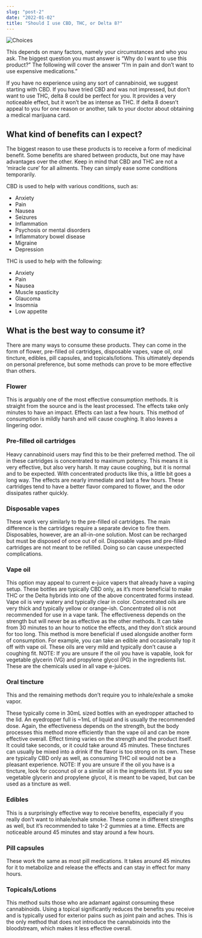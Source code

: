 ```yaml
---
slug: "post-2"
date: "2022-01-02"
title: "Should I use CBD, THC, or Delta 8?"
---
```



![Choices](../images/blog/post-2.jpg "Medicine Selection")

This depends on many factors, namely your circumstances and who you ask. The biggest question you must answer is “Why do I want to use this product?” The following will cover the answer “I’m in pain and don’t want to use expensive medications.”

If you have no experience using any sort of cannabinoid, we suggest starting with CBD. If you have tried CBD and was not impressed, but don’t want to use THC, delta 8 could be perfect for you. It provides a very noticeable effect, but it won’t be as intense as THC. If delta 8 doesn’t appeal to you for one reason or another, talk to your doctor about obtaining a medical marijuana card.

## What kind of benefits can I expect?

The biggest reason to use these products is to receive a form of medicinal benefit. Some benefits are shared between products, but one may have advantages over the other. Keep in mind that CBD and THC are not a ‘miracle cure’ for all ailments. They can simply ease some conditions temporarily.

CBD is used to help with various conditions, such as:

- Anxiety
- Pain
- Nausea
- Seizures
- Inflammation
- Psychosis or mental disorders
- Inflammatory bowel disease
- Migraine
- Depression

THC is used to help with the following:

- Anxiety
- Pain
- Nausea
- Muscle spasticity
- Glaucoma
- Insomnia
- Low appetite

## What is the best way to consume it?

There are many ways to consume these products. They can come in the form of flower, pre-filled oil cartridges, disposable vapes, vape oil, oral tincture, edibles, pill capsules, and topicals/lotions. This ultimately depends on personal preference, but some methods can prove to be more effective than others.

### Flower

This is arguably one of the most effective consumption methods. It is straight from the source and is the least processed. The effects take only minutes to have an impact. Effects can last a few hours. This method of consumption is mildly harsh and will cause coughing. It also leaves a lingering odor.

### Pre-filled oil cartridges

Heavy cannabinoid users may find this to be their preferred method. The oil in these cartridges is concentrated to maximum potency. This means it is very effective, but also very harsh. It may cause coughing, but it is normal and to be expected. With concentrated products like this, a little bit goes a long way. The effects are nearly immediate and last a few hours. These cartridges tend to have a better flavor compared to flower, and the odor dissipates rather quickly.

### Disposable vapes

These work very similarly to the pre-filled oil cartridges. The main difference is the cartridges require a separate device to fire them. Disposables, however, are an all-in-one solution. Most can be recharged but must be disposed of once out of oil. Disposable vapes and pre-filled cartridges are not meant to be refilled. Doing so can cause unexpected complications.

### Vape oil

This option may appeal to current e-juice vapers that already have a vaping setup. These bottles are typically CBD only, as it’s more beneficial to make THC or the Delta hybrids into one of the above concentrated forms instead. Vape oil is very watery and typically clear in color. Concentrated oils are very thick and typically yellow or orange-ish. Concentrated oil is not recommended for use in a vape tank. The effectiveness depends on the strength but will never be as effective as the other methods. It can take from 30 minutes to an hour to notice the effects, and they don’t stick around for too long. This method is more beneficial if used alongside another form of consumption. For example, you can take an edible and occasionally top it off with vape oil. These oils are very mild and typically don’t cause a coughing fit.
NOTE: If you are unsure if the oil you have is vapable, look for vegetable glycerin (VG) and propylene glycol (PG) in the ingredients list. These are the chemicals used in all vape e-juices.

### Oral tincture

This and the remaining methods don’t require you to inhale/exhale a smoke vapor.

These typically come in 30mL sized bottles with an eyedropper attached to the lid. An eyedropper full is ~1mL of liquid and is usually the recommended dose. Again, the effectiveness depends on the strength, but the body processes this method more efficiently than the vape oil and can be more effective overall. Effect timing varies on the strength and the product itself. It could take seconds, or it could take around 45 minutes. These tinctures can usually be mixed into a drink if the flavor is too strong on its own. These are typically CBD only as well, as consuming THC oil would not be a pleasant experience.
NOTE: If you are unsure if the oil you have is a tincture, look for coconut oil or a similar oil in the ingredients list. If you see vegetable glycerin and propylene glycol, it is meant to be vaped, but can be used as a tincture as well.

### Edibles

This is a surprisingly effective way to receive benefits, especially if you really don’t want to inhale/exhale smoke. These come in different strengths as well, but it’s recommended to take 1-2 gummies at a time. Effects are noticeable around 45 minutes and stay around a few hours.

### Pill capsules

These work the same as most pill medications. It takes around 45 minutes for it to metabolize and release the effects and can stay in effect for many hours.

### Topicals/Lotions

This method suits those who are adamant against consuming these cannabinoids. Using a topical significantly reduces the benefits you receive and is typically used for exterior pains such as joint pain and aches. This is the only method that does not introduce the cannabinoids into the bloodstream, which makes it less effective overall.
